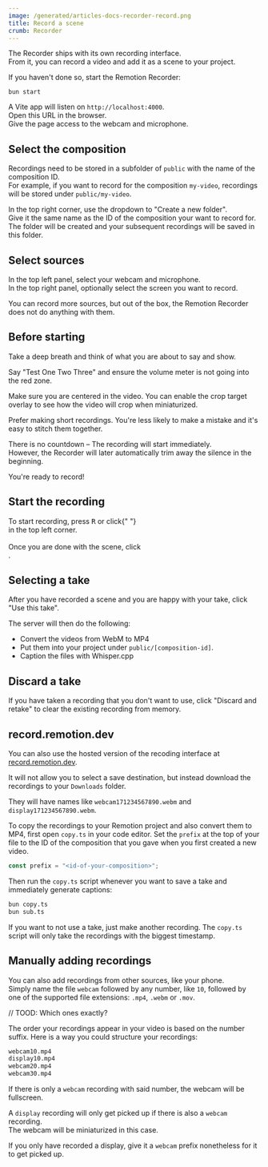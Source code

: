 ```yaml
---
image: /generated/articles-docs-recorder-record.png
title: Record a scene
crumb: Recorder
---
```



The Recorder ships with its own recording interface.  
From it, you can record a video and add it as a scene to your project.

If you haven't done so, start the Remotion Recorder:

```tsx
bun start
```

A Vite app will listen on `http://localhost:4000`.  
Open this URL in the browser.  
Give the page access to the webcam and microphone.

## Select the composition

Recordings need to be stored in a subfolder of `public` with the name of the composition ID.  
For example, if you want to record for the composition `my-video`, recordings will be stored under `public/my-video`.

In the top right corner, use the dropdown to "Create a new folder".  
Give it the same name as the ID of the composition your want to record for.  
The folder will be created and your subsequent recordings will be saved in this folder.

## Select sources

In the top left panel, select your webcam and microphone.  
In the top right panel, optionally select the screen you want to record.

You can record more sources, but out of the box, the Remotion Recorder does not do anything with them.

## Before starting

Take a deep breath and think of what you are about to say and show.

Say "Test One Two Three" and ensure the volume meter is not going into the red zone.

Make sure you are centered in the video. You can enable the crop target overlay to see how the video will crop when miniaturized.

Prefer making short recordings. You're less likely to make a mistake and it's easy to stitch them together.

There is no countdown – The recording will start immediately.  
However, the Recorder will later automatically trim away the silence in the beginning.

You're ready to record!

## Start the recording

<div
  style={{
    display: "flex",
    flexDirection: "row",
    alignItems: "center",
    flexWrap: "wrap",
  }}
>
  <div>
    To start recording, press <kbd>R</kbd> or click{" "}
  </div>
  <RecordingButton type="start" />
  <div>in the top left corner.</div>
</div>
<br />
<div
  style={{
    display: "flex",
    flexDirection: "row",
    alignItems: "center",
    flexWrap: "wrap",
  }}
>
  <div>Once you are done with the scene, click</div>
  <RecordingButton type="stop" />
  <div>.</div>
</div>

## Selecting a take

After you have recorded a scene and you are happy with your take, click "Use this take".

The server will then do the following:

- Convert the videos from WebM to MP4
- Put them into your project under `public/[composition-id]`.
- Caption the files with Whisper.cpp

## Discard a take

If you have taken a recording that you don't want to use, click "Discard and retake" to clear the existing recording from memory.

## record.remotion.dev

You can also use the hosted version of the recoding interface at [record.remotion.dev](https://record.remotion.dev).

It will not allow you to select a save destination, but instead download the recordings to your `Downloads` folder.

They will have names like `webcam171234567890.webm` and `display171234567890.webm`. 

To copy the recordings to your Remotion project and also convert them to MP4, first open `copy.ts` in your code editor. Set the `prefix` at the top of your file to the ID of the composition that you gave when you first created a new video.

```ts title="copy.ts"
const prefix = "<id-of-your-composition>";
```

Then run the `copy.ts` script whenever you want to save a take and immediately generate captions:

```bash
bun copy.ts
bun sub.ts
```

If you want to not use a take, just make another recording. The `copy.ts` script will only take the recordings with the biggest timestamp.

## Manually adding recordings

You can also add recordings from other sources, like your phone.  
Simply name the file `webcam` followed by any number, like `10`, followed by one of the supported file extensions: `.mp4`, `.webm` or `.mov`.

// TOOD: Which ones exactly?

The order your recordings appear in your video is based on the number suffix. Here is a way you could structure your recordings:

```txt
webcam10.mp4
display10.mp4
webcam20.mp4
webcam30.mp4
```

If there is only a `webcam` recording with said number, the webcam will be fullscreen.

A `display` recording will only get picked up if there is also a `webcam` recording.  
The webcam will be miniaturized in this case.

If you only have recorded a display, give it a `webcam` prefix nonetheless for it to get picked up.
